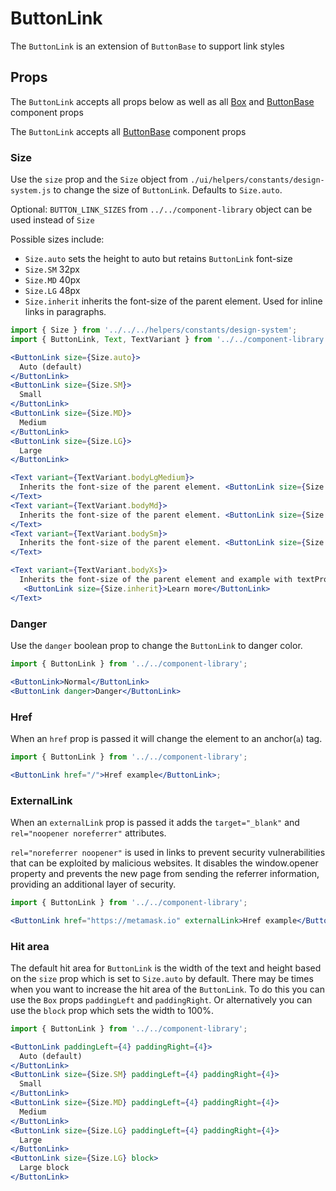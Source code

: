 

# ButtonLink

The `ButtonLink` is an extension of `ButtonBase` to support link styles

<Canvas>
  <Story id="components-componentlibrary-buttonlink--default-story" />
</Canvas>

## Props

The `ButtonLink` accepts all props below as well as all [Box](/docs/components-ui-box--default-story#props) and [ButtonBase](/docs/components-componentlibrary-buttonbase--default-story#props) component props

<ArgsTable of={ButtonLink} />

The `ButtonLink` accepts all [ButtonBase](/docs/components-componentlibrary-buttonbase--default-story#props) component props

<ArgsTable of={ButtonBase} />

### Size

Use the `size` prop and the `Size` object from `./ui/helpers/constants/design-system.js` to change the size of `ButtonLink`. Defaults to `Size.auto`.

Optional: `BUTTON_LINK_SIZES` from `../../component-library` object can be used instead of `Size`

Possible sizes include:

- `Size.auto` sets the height to auto but retains `ButtonLink` font-size
- `Size.SM` 32px
- `Size.MD` 40px
- `Size.LG` 48px
- `Size.inherit` inherits the font-size of the parent element. Used for inline links in paragraphs.

<Canvas>
  <Story id="components-componentlibrary-buttonlink--size-story" />
</Canvas>

```jsx
import { Size } from '../../../helpers/constants/design-system';
import { ButtonLink, Text, TextVariant } from '../../component-library';

<ButtonLink size={Size.auto}>
  Auto (default)
</ButtonLink>
<ButtonLink size={Size.SM}>
  Small
</ButtonLink>
<ButtonLink size={Size.MD}>
  Medium
</ButtonLink>
<ButtonLink size={Size.LG}>
  Large
</ButtonLink>

<Text variant={TextVariant.bodyLgMedium}>
  Inherits the font-size of the parent element. <ButtonLink size={Size.inherit}>Learn more</ButtonLink>
</Text>
<Text variant={TextVariant.bodyMd}>
  Inherits the font-size of the parent element. <ButtonLink size={Size.inherit}>Learn more</ButtonLink>
</Text>
<Text variant={TextVariant.bodySm}>
  Inherits the font-size of the parent element. <ButtonLink size={Size.inherit}>Learn more</ButtonLink>
</Text>

<Text variant={TextVariant.bodyXs}>
  Inherits the font-size of the parent element and example with textProps override for a success color.
   <ButtonLink size={Size.inherit}>Learn more</ButtonLink>
</Text>
```

### Danger

Use the `danger` boolean prop to change the `ButtonLink` to danger color.

<Canvas>
  <Story id="components-componentlibrary-buttonlink--danger" />
</Canvas>

```jsx
import { ButtonLink } from '../../component-library';

<ButtonLink>Normal</ButtonLink>
<ButtonLink danger>Danger</ButtonLink>
```

### Href

When an `href` prop is passed it will change the element to an anchor(`a`) tag.

<Canvas>
  <Story id="components-componentlibrary-buttonlink--href" />
</Canvas>

```jsx
import { ButtonLink } from '../../component-library';

<ButtonLink href="/">Href example</ButtonLink>;
```

### ExternalLink

When an `externalLink` prop is passed it adds the `target="_blank"` and `rel="noopener noreferrer"` attributes. 

`rel="noreferrer noopener"` is used in links to prevent security vulnerabilities that can be exploited by malicious websites. It disables the window.opener property and prevents the new page from sending the referrer information, providing an additional layer of security.

<Canvas>
  <Story id="components-componentlibrary-buttonlink--href" />
</Canvas>

```jsx
import { ButtonLink } from '../../component-library';

<ButtonLink href="https://metamask.io" externalLink>Href example</ButtonLink>;
```
### Hit area

The default hit area for `ButtonLink` is the width of the text and height based on the `size` prop which is set to `Size.auto` by default. There may be times when you want to increase the hit area of the `ButtonLink`. To do this you can use the `Box` props `paddingLeft` and `paddingRight`. Or alternatively you can use the `block` prop which sets the width to 100%.

<Canvas>
  <Story id="components-componentlibrary-buttonlink--hit-area" />
</Canvas>

```jsx
import { ButtonLink } from '../../component-library';

<ButtonLink paddingLeft={4} paddingRight={4}>
  Auto (default)
</ButtonLink>
<ButtonLink size={Size.SM} paddingLeft={4} paddingRight={4}>
  Small
</ButtonLink>
<ButtonLink size={Size.MD} paddingLeft={4} paddingRight={4}>
  Medium
</ButtonLink>
<ButtonLink size={Size.LG} paddingLeft={4} paddingRight={4}>
  Large
</ButtonLink>
<ButtonLink size={Size.LG} block>
  Large block
</ButtonLink>
```
